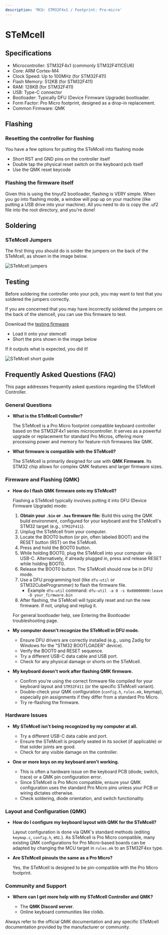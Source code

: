 ```yaml
---
description: 'MCU: STM32F4x1 / Footprint: Pro-micro'
---
```


# STeMcell

## Specifications
- Microcontroller: STM32F4x1 (commonly STM32F411CEU6)
- Core: ARM Cortex-M4
- Clock Speed: Up to 100MHz (for STM32F411)
- Flash Memory: 512KB (for STM32F411)
- RAM: 128KB (for STM32F411)
- USB: Type-C connector
- Bootloader: Typically DFU (Device Firmware Upgrade) bootloader.
- Form Factor: Pro Micro footprint, designed as a drop-in replacement.
- Common Firmware: QMK

## Flashing

### Resetting the controller for flashing

You have a few options for putting the STeMcell into flashing mode
* Short RST and GND pins on the controller itself
* Double tap the physical reset switch on the keyboard pcb itself
* Use the QMK reset keycode

### Flashing the firmware itself

Given this is using the tinyuf2 bootloader, flashing is VERY simple. When you go into flashing mode, a window will pop up on your machine (like putting a USB drive into your machine). All you need to do is copy the .uf2 file into the root directory, and you're done!

## Soldering

### STeMcell Jumpers

The first thing you should do is solder the jumpers on the back of the STeMcell, as shown in the image below.

![STeMcell jumpers](stemcell-jumpers.jpg?50%)

## Testing

Before soldering the controller onto your pcb, you may want to test that you soldered the jumpers correctly.

If you are concerned that you may have incorrectly soldered the jumpers on the back of the stemcell, you can use this firmware to test.

Download the [testing firmware](stemcell_jumper_tester_default.uf2)

- Load it onto your stemcell
- Short the pins shown in the image below

If it outputs what is expected, you did it!

![STeMcell short guide](short_guide.png?height=300px)


## Frequently Asked Questions (FAQ)

This page addresses frequently asked questions regarding the STeMcell Controller.

### General Questions

*   **What is the STeMcell Controller?**

    The STeMcell is a Pro Micro footprint compatible keyboard controller based on the STM32F4x1 series microcontroller. It serves as a powerful upgrade or replacement for standard Pro Micros, offering more processing power and memory for feature-rich firmwares like QMK.

*   **What firmware is compatible with the STeMcell?**

    The STeMcell is primarily designed for use with **QMK Firmware**. Its STM32 chip allows for complex QMK features and larger firmware sizes.

### Firmware and Flashing (QMK)

*   **How do I flash QMK firmware onto my STeMcell?**

    Flashing a STeMcell typically involves putting it into DFU (Device Firmware Upgrade) mode:

    1.  **Obtain your `.bin` or `.hex` firmware file:** Build this using the QMK build environment, configured for your keyboard and the STeMcell's STM32 target (e.g., `STM32F411`).
    2.  Unplug the STeMcell from your computer.
    3.  Locate the BOOT0 button (or pin, often labeled BOOT) and the RESET button (RST) on the STeMcell.
    4.  Press and hold the BOOT0 button.
    5.  While holding BOOT0, plug the STeMcell into your computer via USB-C. Alternatively, if already plugged in, press and release RESET while holding BOOT0.
    6.  Release the BOOT0 button. The STeMcell should now be in DFU mode.
    7.  Use a DFU programming tool (like `dfu-util` or STM32CubeProgrammer) to flash the firmware file.
        *   Example `dfu-util` command: `dfu-util -a 0 -s 0x08000000:leave -D your_firmware.bin`
    8.  After flashing, the STeMcell will typically reset and run the new firmware. If not, unplug and replug it.

    For general bootloader help, see Entering the Bootloader troubleshooting page.

*   **My computer doesn't recognize the STeMcell in DFU mode.**

    *   Ensure DFU drivers are correctly installed (e.g., using Zadig for Windows for the "STM32 BOOTLOADER" device).
    *   Verify the BOOT0 and RESET sequence.
    *   Try a different USB-C data cable and USB port.
    *   Check for any physical damage or shorts on the STeMcell.

*   **My keyboard doesn't work after flashing QMK firmware.**

    *   Confirm you're using the correct firmware file compiled for your keyboard layout and `STM32F411` (or the specific STeMcell variant).
    *   Double-check your QMK configuration (`config.h`, `rules.mk`, keymap), especially pin assignments if they differ from a standard Pro Micro.
    *   Try re-flashing the firmware.

### Hardware Issues

*   **My STeMcell isn't being recognized by my computer at all.**

    *   Try a different USB-C data cable and port.
    *   Ensure the STeMcell is properly seated in its socket (if applicable) or that solder joints are good.
    *   Check for any visible damage on the controller.

*   **One or more keys on my keyboard aren't working.**

    *   This is often a hardware issue on the keyboard PCB (diode, switch, trace) or a QMK pin configuration error.
    *   Since STeMcell is Pro Micro compatible, ensure your QMK configuration uses the standard Pro Micro pins unless your PCB or wiring dictates otherwise.
    *   Check soldering, diode orientation, and switch functionality.

### Layout and Configuration (QMK)

*   **How do I configure my keyboard layout with QMK for the STeMcell?**

    Layout configuration is done via QMK's standard methods (editing `keymap.c`, `config.h`, etc.). As STeMcell is Pro Micro compatible, many existing QMK configurations for Pro Micro-based boards can be adapted by changing the MCU target in `rules.mk` to an STM32F4xx type.

*   **Are STeMcell pinouts the same as a Pro Micro?**

    Yes, the STeMcell is designed to be pin-compatible with the Pro Micro footprint.

### Community and Support

*   **Where can I get more help with my STeMcell Controller and QMK?**

    *   The **QMK Discord server**.
    *   Online keyboard communities like r/olkb.

Always refer to the official QMK documentation and any specific STeMcell documentation provided by the manufacturer or community.